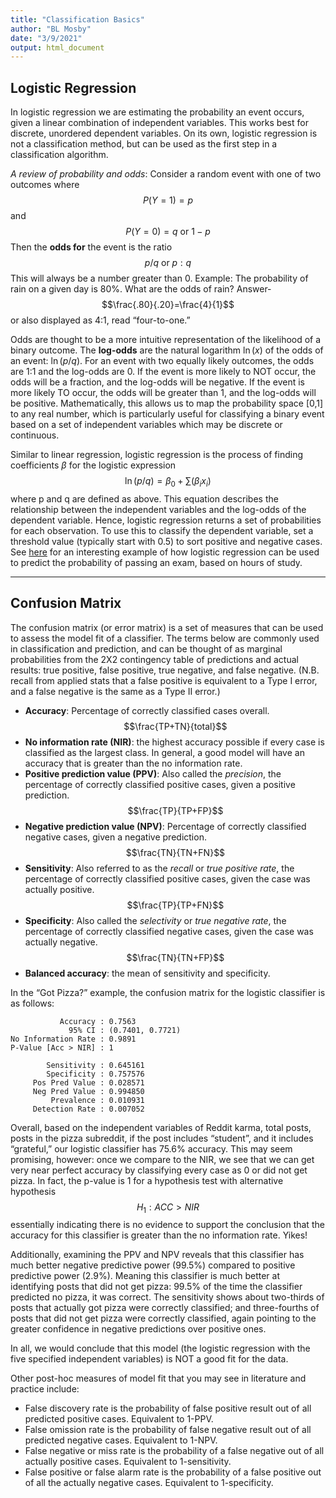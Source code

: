 ```yaml
---
title: "Classification Basics"
author: "BL Mosby"
date: "3/9/2021"
output: html_document
---
```


## Logistic Regression
In logistic regression we are estimating the probability an event occurs, given a linear combination of independent variables. This works best for discrete, unordered dependent variables. On its own, logistic regression is not a classification method, but can be used as the first step in a classification algorithm.

*A review of probability and odds*: Consider a random event with one of two outcomes where $$P(Y=1) = p$$ and $$P(Y=0) = q \text{ or } 1-p$$
Then the **odds for** the event is the ratio $$p/q \text{ or } p:q$$
This will always be a number greater than 0. Example: The probability of rain on a given day is 80%. What are the odds of rain? Answer- $$\frac{.80}{.20}=\frac{4}{1}$$ or also displayed as 4:1, read "four-to-one."

Odds are thought to be a more intuitive representation of the likelihood of a binary outcome. The **log-odds** are the natural logarithm $\ln(x)$ of the odds of an event: $\ln(p/q)$. For an event with two equally likely outcomes, the odds are 1:1 and the log-odds are 0. If the event is more likely to NOT occur, the odds will be a fraction, and the log-odds will be negative. If the event is more likely TO occur, the odds will be greater than 1, and the log-odds will be positive. Mathematically, this allows us to map the probability space [0,1] to any real number, which is particularly useful for classifying a binary event based on a set of independent variables which may be discrete or continuous.

Similar to linear regression, logistic regression is the process of finding coefficients $\beta$ for the logistic expression $$\ln(p/q) = \beta_0
+ \sum(\beta_i x_i)$$ where p and q are defined as above. This equation describes the relationship between the independent variables and the log-odds of the dependent variable. Hence, logistic regression returns a set of probabilities for each observation. To use this to classify the dependent variable, set a threshold value (typically start with 0.5) to sort positive and negative cases. See [here](https://en.wikipedia.org/wiki/Logistic_regression#Probability_of_passing_an_exam_versus_hours_of_study) for an interesting example of how logistic regression can be used to predict the probability of passing an exam, based on hours of study.

---

## Confusion Matrix
The confusion matrix (or error matrix) is a set of measures that can be used to assess the model fit of a classifier. The terms below are commonly used in classification and prediction, and can be thought of as marginal probabilities from the 2X2 contingency table of predictions and actual results: true positive, false positive, true negative, and false negative. (N.B. recall from applied stats that a false positive is equivalent to a Type I error, and a false negative is the same as a Type II error.)

- **Accuracy**: Percentage of correctly classified cases overall. $$\frac{TP+TN}{total}$$
- **No information rate (NIR)**: the highest accuracy possible if every case is classified as the largest class. In general, a good model will have an accuracy that is greater than the no information rate.
- **Positive prediction value (PPV)**: Also called the *precision*, the percentage of correctly classified positive cases, given a positive prediction. $$\frac{TP}{TP+FP}$$
- **Negative prediction value (NPV)**: Percentage of correctly classified negative cases, given a negative prediction. $$\frac{TN}{TN+FN}$$
- **Sensitivity**: Also referred to as the *recall* or *true positive rate*, the percentage of correctly classified positive cases, given the case was actually positive. $$\frac{TP}{TP+FN}$$
- **Specificity**: Also called the *selectivity* or *true negative rate*, the percentage of correctly classified negative cases, given the case was actually negative. $$\frac{TN}{TN+FP}$$
- **Balanced accuracy**: the mean of sensitivity and specificity.

In the "Got Pizza?" example, the confusion matrix for the logistic classifier is as follows:

               Accuracy : 0.7563          
                 95% CI : (0.7401, 0.7721)
    No Information Rate : 0.9891          
    P-Value [Acc > NIR] : 1               
                                          
            Sensitivity : 0.645161        
            Specificity : 0.757576        
         Pos Pred Value : 0.028571        
         Neg Pred Value : 0.994850        
             Prevalence : 0.010931        
         Detection Rate : 0.007052        


Overall, based on the independent variables of Reddit karma, total posts, posts in the pizza subreddit, if the post includes "student", and it includes "grateful," our logistic classifier has 75.6% accuracy. This may seem promising, however: once we compare to the NIR, we see that we can get very near perfect accuracy by classifying every case as 0 or did not get pizza. In fact, the p-value is 1 for a hypothesis test with alternative hypothesis $$H_1: ACC>NIR$$ essentially indicating there is no evidence to support the conclusion that the accuracy for this classifier is greater than the no information rate. Yikes!

Additionally, examining the PPV and NPV reveals that this classifier has much better negative predictive power (99.5%) compared to positive predictive power (2.9%). Meaning this classifier is much better at identifying posts that did not get pizza: 99.5% of the time the classifier predicted no pizza, it was correct. The sensitivity shows about two-thirds of posts that actually got pizza were correctly classified; and three-fourths of posts that did not get pizza were correctly classified, again pointing to the greater confidence in negative predictions over positive ones.

In all, we would conclude that this model (the logistic regression with the five specified independent variables) is NOT a good fit for the data.

Other post-hoc measures of model fit that you may see in literature and practice include:

- False discovery rate is the probability of false positive result out of all predicted positive cases. Equivalent to 1-PPV.
- False omission rate is the probability of false negative result out of all predicted negative cases. Equivalent to 1-NPV.
- False negative or miss rate is the probability of a false negative out of all actually positive cases. Equivalent to 1-sensitivity.
- False positive or false alarm rate is the probability of a false positive out of all the actually negative cases. Equivalent to 1-specificity.





